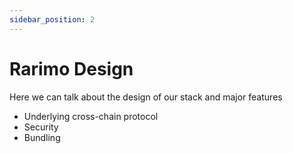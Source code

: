 ```yaml
---
sidebar_position: 2
---
```


# Rarimo Design

Here we can talk about the design of our stack and major features

- Underlying cross-chain protocol
- Security
- Bundling
